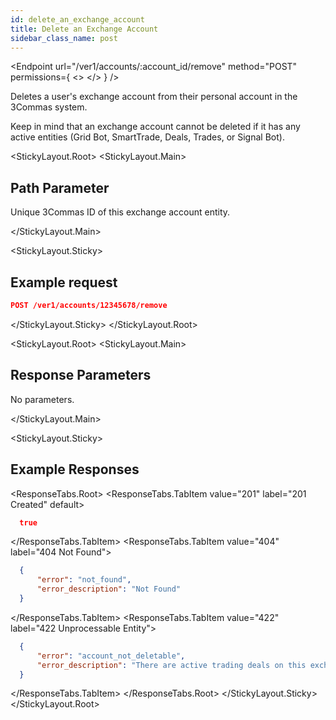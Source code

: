 ```yaml
---
id: delete_an_exchange_account
title: Delete an Exchange Account
sidebar_class_name: post
---
```


<Endpoint
  url="/ver1/accounts/:account_id/remove"
  method="POST"
  permissions={
    <>
      <Permission title="Permission" description="ACCOUNTS_WRITE" />
      <Permission title="Security" description="SIGNED" />
    </>
  }
/>

Deletes a user's exchange account from their personal account in the 3Commas system.

<Informer variant="warning">
Keep in mind that an exchange account cannot be deleted if it has any active entities (Grid Bot, SmartTrade, Deals, Trades, or Signal Bot).
</Informer>

<StickyLayout.Root>
<StickyLayout.Main>

## Path Parameter 

<ApiParam name='account_id' type='integer' id="account_id" required>
    Unique 3Commas ID of this exchange account entity.
</ApiParam>

</StickyLayout.Main>   

<StickyLayout.Sticky>
## Example request 

```json
POST /ver1/accounts/12345678/remove
```
</StickyLayout.Sticky>
</StickyLayout.Root>

<StickyLayout.Root>
<StickyLayout.Main>

## Response Parameters
No parameters.

</StickyLayout.Main>   

<StickyLayout.Sticky>

## Example Responses
<ResponseTabs.Root>
<ResponseTabs.TabItem value="201" label="201 Created" default>
```json
  true
```
</ResponseTabs.TabItem>
<ResponseTabs.TabItem value="404" label="404 Not Found">
```json
  {
      "error": "not_found",
      "error_description": "Not Found"
  }
```
</ResponseTabs.TabItem>
<ResponseTabs.TabItem value="422" label="422 Unprocessable Entity">
```json
  {
      "error": "account_not_deletable",
      "error_description": "There are active trading deals on this exchange. Close all trading operations and try again"
  }
```
</ResponseTabs.TabItem>
</ResponseTabs.Root>
</StickyLayout.Sticky>
</StickyLayout.Root>